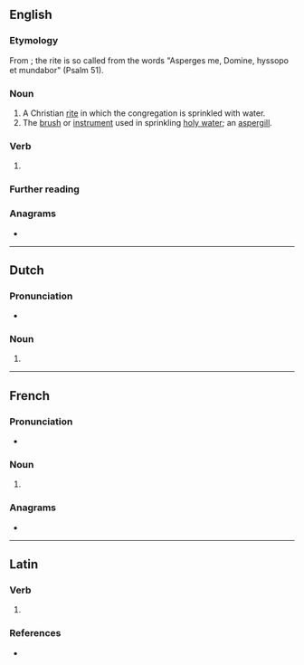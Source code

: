 {{also|asparges|aspergés}}
==English==

===Etymology===
From {{der|en|la|aspergō||to sprinkle}}; the rite is so called from the words "Asperges me, Domine, hyssopo et mundabor" (Psalm 51).

===Noun===
{{en-noun|?}}

# A Christian [[rite]] in which the congregation is sprinkled with water.
# The [[brush]] or [[instrument]] used in sprinkling [[holy water]]; an [[aspergill]].

===Verb===
{{head|en|verb form}}

# {{en-third-person singular of|asperge}}

===Further reading===
{{pedia}}

===Anagrams===
* {{anagrams|en|a=aeegprss|presages|sperages}}

----

==Dutch==

===Pronunciation===
* {{audio|nl|Nl-asperges.ogg|Audio}}

===Noun===
{{head|nl|noun plural form}}

# {{nl-noun form of|pl|asperge}}

----

==French==

===Pronunciation===
* {{audio|fr|LL-Q150 (fra)-Ltrlg-asperges.wav|Audio}}

===Noun===
{{head|fr|noun plural form|g=f}}

# {{plural of|fr|asperge}}

===Anagrams===
* {{l|fr|présages}}

----

==Latin==

===Verb===
{{la-verb-form|aspergēs}}

# {{inflection of|la|aspergō||2|s|futr|actv|indc}}

===References===
* {{R:du Cange}}
